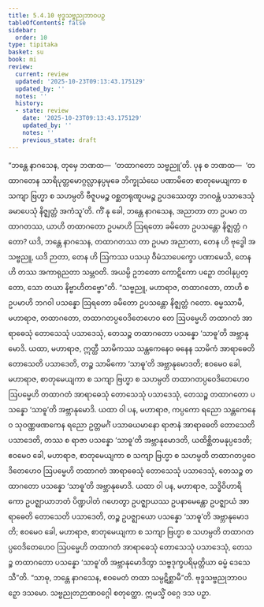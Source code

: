 ```yaml
---
title: 5.4.10 ဗုဒ္ဓသဗ္ဗညုဘာဝပဉှ
tableOfContents: false
sidebar:
  order: 10
type: tipitaka
basket: su
book: mi
review:
  current: review
  updated: '2025-10-23T09:13:43.175129'
  updated_by: ''
  notes: ''
  history:
  - state: review
    date: '2025-10-23T09:13:43.175129'
    updated_by: ''
    notes: ''
    previous_state: draft
---
```



<ReviewStatus review={frontmatter.review} showDetails={true} />

<HypothesisAnnotation frontmatter={frontmatter} />

<DynamicBreadcrumb />

<Division number="159" book="mi" e="ch" v="28">

<Paragraph number="934" book="mi">
“ဘန္တေ နာဂသေန, တုမှေ ဘဏထ—  ‘တထာဂတော သဗ္ဗညူ’တိ. ပုန စ ဘဏထ—  ‘တထာဂတေန သာရိပုတ္တမောဂ္ဂလ္လာနပ္ပမုခေ ဘိက္ခုသံဃေ ပဏာမိတေ စာတုမေယျကာ စ သကျာ ဗြဟ္မာ စ သဟမ္ပတိ ဗီဇူပမဉ္စ ဝစ္ဆတရုဏူပမဉ္စ ဥပဒဿေတွာ ဘဂဝန္တံ ပသာဒေသုံ ခမာပေသုံ နိဇ္ဈတ္တံ အကံသူ’တိ. ကိံ နု ခေါ, ဘန္တေ နာဂသေန, အညာတာ တာ ဥပမာ တထာဂတဿ, ယာဟိ တထာဂတော ဥပမာဟိ ဩရတော ခမိတော ဥပသန္တော နိဇ္ဈတ္တံ ဂတော? ယဒိ, ဘန္တေ နာဂသေန, တထာဂတဿ တာ ဥပမာ အညာတာ, တေန ဟိ ဗုဒ္ဓေါ အသဗ္ဗညူ, ယဒိ ဉာတာ, တေန ဟိ ဩကဿ ပသယှ ဝီမံသာပေက္ခော ပဏာမေသိ, တေန ဟိ တဿ အကာရုညတာ သမ္ဘဝတိ. အယမ္ပိ ဥဘတော ကောဋိကော ပဉှော တဝါနုပ္ပတ္တော, သော တယာ နိဗ္ဗာဟိတဗ္ဗော”တိ.
</Paragraph>

<Paragraph number="935" book="mi">
“သဗ္ဗညူ, မဟာရာဇ, တထာဂတော, တာဟိ စ ဥပမာဟိ ဘဂဝါ ပသန္နော ဩရတော ခမိတော ဥပသန္တော နိဇ္ဈတ္တံ ဂတော. ဓမ္မဿာမီ, မဟာရာဇ, တထာဂတော, တထာဂတပ္ပဝေဒိတေဟေဝ တေ ဩပမ္မေဟိ တထာဂတံ အာရာဓေသုံ တောသေသုံ ပသာဒေသုံ, တေသဉ္စ တထာဂတော ပသန္နော ‘သာဓူ’တိ အဗ္ဘာနုမောဒိ.
</Paragraph>

<Paragraph number="936" book="mi">
ယထာ, မဟာရာဇ, ဣတ္ထီ သာမိကဿ သန္တကေနေဝ ဓနေန သာမိကံ အာရာဓေတိ တောသေတိ ပသာဒေတိ, တဉ္စ သာမိကော ‘သာဓူ’တိ အဗ္ဘာနုမောဒတိ; ဧဝမေဝ ခေါ, မဟာရာဇ, စာတုမေယျကာ စ သကျာ ဗြဟ္မာ စ သဟမ္ပတိ တထာဂတပ္ပဝေဒိတေဟေဝ ဩပမ္မေဟိ တထာဂတံ အာရာဓေသုံ တောသေသုံ ပသာဒေသုံ, တေသဉ္စ တထာဂတော ပသန္နော ‘သာဓူ’တိ အဗ္ဘာနုမောဒိ.
</Paragraph>

<Paragraph number="937" book="mi">
ယထာ ဝါ ပန, မဟာရာဇ, ကပ္ပကော ရညော သန္တကေနေဝ သုဝဏ္ဏဖဏကေန ရညော ဥတ္တမင်္ဂံ ပသာဓယမာနော ရာဇာနံ အာရာဓေတိ တောသေတိ ပသာဒေတိ, တဿ စ ရာဇာ ပသန္နော ‘သာဓူ’တိ အဗ္ဘာနုမောဒတိ, ယထိစ္ဆိတမနုပ္ပဒေတိ; ဧဝမေဝ ခေါ, မဟာရာဇ, စာတုမေယျကာ စ သကျာ ဗြဟ္မာ စ သဟမ္ပတိ တထာဂတပ္ပဝေဒိတေဟေဝ ဩပမ္မေဟိ တထာဂတံ အာရာဓေသုံ တောသေသုံ ပသာဒေသုံ, တေသဉ္စ တထာဂတော ပသန္နော ‘သာဓူ’တိ အဗ္ဘာနုမောဒိ.
</Paragraph>

<Paragraph number="938" book="mi">
ယထာ ဝါ ပန, မဟာရာဇ, သဒ္ဓိဝိဟာရိကော ဥပဇ္ဈာယာဘတံ ပိဏ္ဍပါတံ ဂဟေတွာ ဥပဇ္ဈာယဿ ဥပနာမေန္တော ဥပဇ္ဈာယံ အာရာဓေတိ တောသေတိ ပသာဒေတိ, တဉ္စ ဥပဇ္ဈာယော ပသန္နော ‘သာဓူ’တိ အဗ္ဘာနုမောဒတိ; ဧဝမေဝ ခေါ, မဟာရာဇ, စာတုမေယျကာ စ သကျာ ဗြဟ္မာ စ သဟမ္ပတိ တထာဂတပ္ပဝေဒိတေဟေဝ ဩပမ္မေဟိ တထာဂတံ အာရာဓေသုံ တောသေသုံ ပသာဒေသုံ, တေသဉ္စ တထာဂတော ပသန္နော ‘သာဓူ’တိ အဗ္ဘာနုမောဒိတွာ သဗ္ဗဒုက္ခပရိမုတ္တိယာ ဓမ္မံ ဒေသေသီ”တိ. “သာဓု, ဘန္တေ နာဂသေန, ဧဝမေတံ တထာ သမ္ပဋိစ္ဆာမီ”တိ.

</Paragraph>
</Division>

<Paragraph number="939" type="center" book="mi">
ဗုဒ္ဓသဗ္ဗညုဘာဝပဉှော ဒသမော.



</Paragraph>

<Paragraph number="940" type="center" book="mi">
သဗ္ဗညုတဉာဏဝဂ္ဂေါ စတုတ္ထော.



</Paragraph>

<Paragraph number="941" type="center" book="mi">
ဣမသ္မိံ ဝဂ္ဂေ ဒသ ပဉှာ.
</Paragraph>